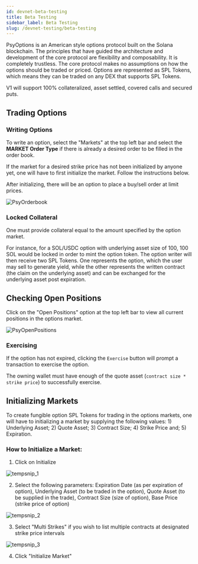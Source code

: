 ```yaml
---
id: devnet-beta-testing
title: Beta Testing
sidebar_label: Beta Testing
slug: /devnet-testing/beta-testing
---
```


PsyOptions is an American style options protocol built on the Solana blockchain. The principles that have guided the architecture and development of the core protocol are flexibility and composability. It is completely trustless. The core protocol makes no assumptions on how the options should be traded or priced. Options are represented as SPL Tokens, which means they can be traded on any DEX that supports SPL Tokens.

V1 will support 100% collateralized, asset settled, covered calls and secured puts.

## Trading Options

### Writing Options

To write an option, select the "Markets" at the top left bar and select the **MARKET Order Type** if there is already a desired order to be filled in the order book.

If the market for a desired strike price has not been initialized by anyone yet, one will have to first initialize the market. Follow the instructions below.

After initializing, there will be an option to place a buy/sell order at limit prices.

![PsyOrderbook](/img/beta-testing/PsyOrderbook.png)

### Locked Collateral

One must provide collateral equal to the amount specified by the option market.

For instance, for a SOL/USDC option with underlying asset size of 100, 100 SOL would be locked in order to mint the option token. The option writer will then receive two SPL Tokens. One represents the option, which the user may sell to generate yield, while the other represents the written contract (the claim on the underlying asset) and can be exchanged for the underlying asset post expiration.

## Checking Open Positions

Click on the "Open Positions" option at the top left bar to view all current positions in the options market.

![PsyOpenPositions](/img/beta-testing/PsyOpenPositions.png)

### Exercising

If the option has not expired, clicking the `Exercise` button will prompt a transaction to exercise the option.

The owning wallet must have enough of the quote asset (`contract size * strike price`) to successfully exercise.

## Initializing Markets

To create fungible option SPL Tokens for trading in the options markets, one will have to initializing a market by supplying the following values: 1) Underlying Asset; 2) Quote Asset; 3) Contract Size; 4) Strike Price and; 5) Expiration.

### How to Initialize a Market:

1. Click on Initialize

![tempsnip_1](/img/beta-testing/tempsnip_1.png)

2. Select the following parameters: Expiration Date (as per expiration of option), Underlying Asset (to be traded in the option), Quote Asset (to be supplied in the trade), Contract Size (size of option), Base Price (strike price of option)

![tempsnip_2](/img/beta-testing/tempsnip_2.png)

3. Select "Multi Strikes" if you wish to list multiple contracts at designated strike price intervals

![tempsnip_3](/img/beta-testing/tempsnip_3.png)

4. Click "Initialize Market"
